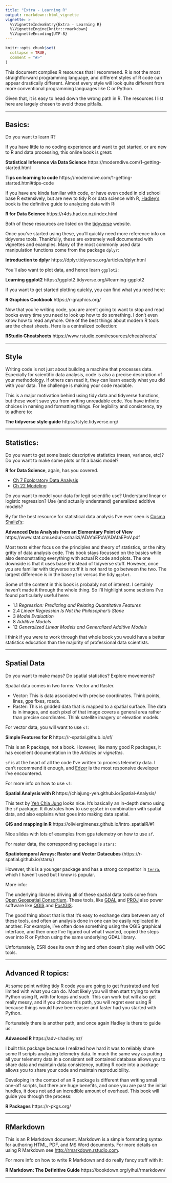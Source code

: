 ```yaml
---
title: "Extra - Learning R"
output: rmarkdown::html_vignette
vignette: >
  %\VignetteIndexEntry{Extra - Learning R}
  %\VignetteEngine{knitr::rmarkdown}
  %\VignetteEncoding{UTF-8}
---
```


```r
knitr::opts_chunk$set(
  collapse = TRUE,
  comment = "#>"
)
```


This document compiles R resources that I recommend. R is not the most
straightforward programming language, and different styles of R code can appear
drastically different. Almost every style will look quite different from more 
conventional programming languages like C or Python. 

Given that, it is easy to head down the wrong path in R. The resources I list 
here are largely chosen to avoid those pitfalls. 

_________________

## Basics:

Do you want to learn R?

If you have little to no coding experience and want to get started, or are 
new to R and data processing, this online book is great:

__Statistical Inference via Data Science__
https://moderndive.com/1-getting-started.html

__Tips on learning to code__
https://moderndive.com/1-getting-started.html#tips-code


<!-- > ^learning to code goes much smoother ... when you are working on a particular project, like analyzing data that you are interested in and that is important to you.^ -->


If you have are kinda familiar with code, or have even coded in old school 
base R extensively, but are new to tidy R or data science with R, 
[Hadley's](https://github.com/hadley) book is the definitive 
guide to analyzing data with R: 

__R for Data Science__
https://r4ds.had.co.nz/index.html


Both of these resources are listed on the 
[tidyverse](https://www.tidyverse.org/learn/) website.

Once you've started using these, you'll quickly need more reference info on 
tidyverse tools. Thankfully, these are extremely well documented with vignettes
and examples. Many of the most commonly used data manipulation functions come
from the package `dplyr`:

__Introduction to dplyr__ 
https://dplyr.tidyverse.org/articles/dplyr.html

You'll also want to plot data, and hence learn `ggplot2`:

__Learning ggplot2__ 
https://ggplot2.tidyverse.org/#learning-ggplot2

If you want to get started plotting quickly, you can find what you need here:

__R Graphics Cookbook__ 
https://r-graphics.org/


Now that you're writing code, you are aren't going to want to stop and read 
books every time you need to look up how to do something. I don't even know how 
to read anymore. One of the best things
about modern R tools are the cheat sheets. Here is a centralized collection:

__RStudio Cheatsheets__ 
https://www.rstudio.com/resources/cheatsheets/

_________________

## Style 

Writing code is not just about building a machine that processes data. 
Especially for scientific data analysis, code is also a precise description 
of your methodology. If others can read it, they can learn exactly what you did 
with your data. The challenge is making your code readable. 

This is a major motivation behind using tidy data and tidyverse functions, but
these won't save you from writing unreadable code. You have infinite choices in 
naming and formatting things. For legibility and consistency, try to adhere to:

__The tidyverse style guide__ 
https://style.tidyverse.org/

_________________


## Statistics:

Do you want to get some basic descriptive statistics (mean, variance, etc)?
Do you want to make some plots or fit a basic model?

__R for Data Science__, again, has you covered.

- [Ch 7  Exploratory Data Analysis](https://r4ds.had.co.nz/exploratory-data-analysis.html)
- [Ch 22 Modeling](https://r4ds.had.co.nz/model-intro.html)

Do you want to model your data for legit scientific use? 
Understand linear or logistic regression?
Use (and actually understand) generalized additive models? 

By far the best resource for statistical data analysis I've ever seen is 
[Cosma Shalizi's](http://bactra.org/): 

__Advanced Data Analysis from an Elementary Point of View__
https://www.stat.cmu.edu/~cshalizi/ADAfaEPoV/ADAfaEPoV.pdf 

Most texts either focus on the principles and theory of statistics, or the 
nitty gritty of data analysis code. This book stays focussed on the basics 
while also demonstrating everything with actual R code and plots. The one 
downside is that it uses base R instead of tidyverse stuff. However, once you
are familiar with tidyverse stuff it is not hard to go between the two. The 
largest difference is in the base `plot` versus the tidy `ggplot`.

Some of the content in this book is probably not of interest. I certainly
haven't made it through the whole thing. 
So I'll highlight some sections I've found particularly useful here: 

- 1.1   _Regression: Predicting and Relating Quantitative Features_
- 2.4   _Linear Regression Is Not the Philosopher’s Stone_
- 3     _Model Evaluation_
- 8     _Additive Models_
- 12    _Generalized Linear Models and Generalized Additive Models_
  
I think if you were to work through that whole book you would have a better 
statistics education than the majority of professional data scientists.
  
_________________

## Spatial Data

Do you want to make maps? Do spatial statistics? Explore movements?

Spatial data comes in two forms: Vector and Raster. 
  
  - Vector: This is data associated with precise coordinates. Think points, 
  lines, gps fixes, roads. 
  - Raster: This is gridded data that is mapped to a spatial surface. The data
  is in images, and each pixel of that image covers a general area rather than 
  precise coordinates. Think satellite imagery or elevation models.
  
For vector data, you will want to use `sf`:

__Simple Features for R__
https://r-spatial.github.io/sf/

This is an R package, not a book. However, like many good R packages, it has
excellent documentation in the _Articles_ or _vignettes_. 

`sf` is at the heart of all the code I've written to process telemetry data. 
I can't recommend it enough, and [Edzer](https://github.com/edzer) is the most
responsive developer I've encountered. 

For more info on how to use `sf`:    

__Spatial Analysis with R__
https://chiajung-yeh.github.io/Spatial-Analysis/

This text by [Yeh Chia Jung](https://github.com/chiajung-yeh) looks nice. 
It's basically an in-depth demo using the `sf` package. 
It illustrates how to use `ggplot` in combination with spatial data, and also 
explains what goes into making data spatial. 

__GIS and mapping in R__
https://oliviergimenez.github.io/intro_spatialR/#1

Nice slides with lots of examples from gps telemetry on how to use `sf`.

For raster data, the corresponding package is `stars`:

__Spatiotemporal Arrays: Raster and Vector Datacubes__
(https://r-spatial.github.io/stars/)

However, this is a younger package and has a strong competitor in 
[`terra`](https://rspatial.org/terra/pkg/index.html), which I haven't used but I
know is popular.

More info: 

The underlying libraries driving all of these spatial data tools come from 
[Open Geospatial Consortium](https://www.osgeo.org/partners/ogc/).
These tools, like [GDAL](https://gdal.org/) and [PROJ](https://proj.org/) also
power software like [QGIS](https://www.qgis.org/en/site/) and 
[PostGIS](https://postgis.net/). 

The good thing about that is that it's easy to exchange data between any of 
these tools, and often an analysis done in one can be easily replicated in 
another. For example, I've often done something using the QGIS graphical 
interface, and then once I've figured out what I wanted, copied the steps over
into R or Python using the same underlying GDAL library. 

Unfortunately, ESRI does its own thing and often doesn't play well with OGC 
tools. 

_________________  
  
## Advanced R topics:
  
At some point writing tidy R code you are going to get frustrated and feel
limited with what you can do. Most likely you will then start trying to write
Python using R, with for loops and such. This can work but will also get
really messy, and if you choose this path, you will regret ever using R 
because things would have been easier and faster had you started with Python. 

Fortunately there is another path, and once again Hadley is there to guide us:

__Advanced R__
https://adv-r.hadley.nz/

I built this package because I realized how hard it was to reliably share some 
R scripts analyzing telemetry data. In much the same way as putting all your 
telemetry data in a consistent self contained database allows you to share data
and maintain data consistency, putting R code into a package allows you to share
your code and maintain reproducibility. 

Developing in the context of an R package is different than writing small 
one-off scripts, but there are huge benefits, and once you are past the initial
hurdles, it does not add an incredible amount of overhead. This book will guide 
you through the process:

__R Packages__
https://r-pkgs.org/

_________________

## RMarkdown

This is an R Markdown document. Markdown is a simple formatting syntax for authoring HTML, PDF, and MS Word documents. For more details on using R Markdown see <http://rmarkdown.rstudio.com>.
  
For more info on how to write R Markdown and do really fancy stuff with it:

__R Markdown: The Definitive Guide__
https://bookdown.org/yihui/rmarkdown/
  
_________________

